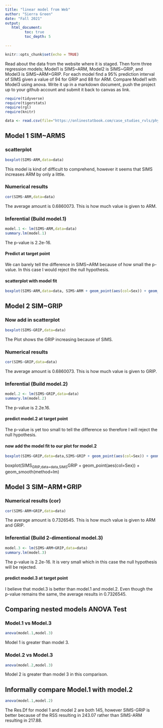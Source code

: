 ```yaml
---
title: "linear model from Web"
author: "Sierra Green"
date: "Fall 2021"
output:
   html_document:
         toc: true
         toc_depth: 5
        
---
```


```r
knitr::opts_chunk$set(echo = TRUE)
```

Read about the data from the website where it is staged.  Then form three regression models; Model1 is SIMS~ARM, Model2 is SIMS~GRIP, and Model3 is SIMS~ARM+GRIP. For each model find a 95% prediction interval of SIMS given a value of 94  for GRIP and 88 for ARM. Compare Model1 with Model3 using anova. Write it up in a markdown document, push the project up to your github account and submit it back to canvas as link. 

 


```r
require(tidyverse)
require(tigerstats)
require(rgl)
require(knitr)

```

```r
data <- read.csv(file="https://onlinestatbook.com/case_studies_rvls/physical_strength/data.txt",sep="",header=TRUE)  

```

## Model 1 SIM~ARMS

### scatterplot
```r
boxplot(SIMS~ARM,data=data)
```


This model is kind of difficult to comprehend, however it seems that SIMS increases ARM by only a little.

### Numerical results
```r
cor(SIMS~ARM,data=data)
```

The average amount is 0.6860073. This is how much value is given to ARM.

### Inferential  (Build model.1)
```r
model.1 <- lm(SIMS~ARM,data=data)
summary.lm(model.1)
```

The p-value is 2.2e-16.

#### Predict at target point

We can barely tell the difference in SIMS~ARM because of how small the p-value. In this case I would reject the null hypothesis.


#### scatterplot with model fit
```r
boxplot(SIMS~ARM,data=data, SIMS~ARM + geom_point(aes(col=Sex)) + geom_smooth(method=lm))
```


## Model 2 SIM~GRIP

### Now add in scatterplot
```r
boxplot(SIMS~GRIP,data=data)
```


The Plot shows the GRIP increasing because of SIMS.

### Numerical results 
```r
cor(SIMS~GRIP,data=data)
```

The average amount is 0.6860073. This is how much value is given to GRIP.


### Inferential  (Build model.2)
```r
model.2 <- lm(SIMS~GRIP,data=data)
summary.lm(model.2)
```  


The p-value is 2.2e.16.



#### predict model.2 at target point


The p-value is yet too small to tell the difference so therefore I will reject the null hypothesis.

#### now add the model fit to our plot for model.2
```r
boxplot(SIMS~GRIP,data=data,SIMS~GRIP + geom_point(aes(col=Sex)) + geom_smooth(method=lm))
```

boxplot(SIMS~GRIP,data=data,SIMS~GRIP + geom_point(aes(col=Sex)) + geom_smooth(method=lm)



## Model 3 SIM~ARM+GRIP


### Numerical results (cor)
```r
cor(SIMS~ARM+GRIP,data=data)
```

The average amount is 0.7326545. This is how much value is given to ARM and GRIP.

  
### Inferential  (Build 2-dimentional model.3)
```r
model.3 <- lm(SIMS~ARM+GRIP,data=data)
summary.lm(model.3)
```



The p-value is 2.2e-16. It is very small which in this case the null hypothesis will be rejected.



#### predict model.3 at target point

I believe that model.3 is better than model.1 and model.2. Even though the p-value remains the same, the average results in 0.7326545.

## Comparing nested models ANOVA Test

### Model.1 vs Model.3
```r
anova(model.1,model.3)
```


Model 1 is greater than model 3.


### Model.2 vs Model.3
```r
anova(model.2,model.3)
```



Model 2 is greater than model 3 in this comparison.



## Informally compare Model.1 with model.2
```r
anova(model.1,model.2)
```


The Res.Df for model 1 and model 2 are both 145, however SIMS-GRIP is better because of the RSS resulting in 243.07 rather than SIMS-ARM
resulting in 217.88.